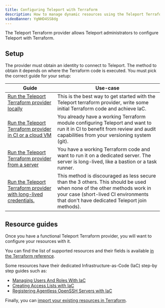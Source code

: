 ```yaml
---
title: Configuring Teleport with Terraform
description: How to manage dynamic resources using the Teleport Terraform provider.
videoBanner: YgNHD4SS8dg
---
```


The Teleport Terraform provider allows Teleport administrators to configure Teleport with Terraform.

## Setup

The provider must obtain an identity to connect to Teleport. The method to obtain it depends on where the Terraform code
is executed. You must pick the correct guide for your setup:

| Guide                                                                                                               | Use-case                                                                                                                                                                                                         |
|---------------------------------------------------------------------------------------------------------------------|------------------------------------------------------------------------------------------------------------------------------------------------------------------------------------------------------------------|
| [Run the Teleport Terraform provider locally](./terraform-provider/local.mdx)                                       | This is the best way to get started with the Teleport terraform provider, write some initial Terraform code and achieve IaC.                                                                                     |
| [Run the Teleport Terraform provider in CI or a cloud VM](./terraform-provider/ci-or-cloud.mdx)                     | You already have a working Terraform module configuring Teleport and want to run it in CI to benefit from review and audit capabilities from your versioning system (git).                                       |
| [Run the Teleport Terraform provider from a server](./terraform-provider/dedicated-server.mdx)                      | You have a working Terraform code and want to run it on a dedicated server. The server is long-lived, like a bastion or a task runner.                                                                           |
| [Run the Teleport Terraform provider with long-lived credentials.](./terraform-provider/long-lived-credentials.mdx) | This method is discouraged as less secure than the 3 others. This should be used when none of the other methods work in your case (short-lived CI environments that don't have dedicated Teleport join methods). |

## Resource guides

Once you have a functional Teleport Terraform provider, you will want to configure your resources with it. 

You can find the list of supported resources and their fields is
available [in the Terraform reference](../../reference/terraform-provider.mdx).

Some resources have their dedicated Infrastructure-as-Code (IaC) step-by step guides such as:
- [Managing Users And Roles With IaC](./user-and-role.mdx)
- [Creating Access Lists with IaC](./access-list.mdx)
- [Registering Agentless OpenSSH Servers with IaC](./agentless-ssh-servers.mdx)

Finally, you can [import your existing resources in Terraform](./terraform-import-existing-resources.mdx).
